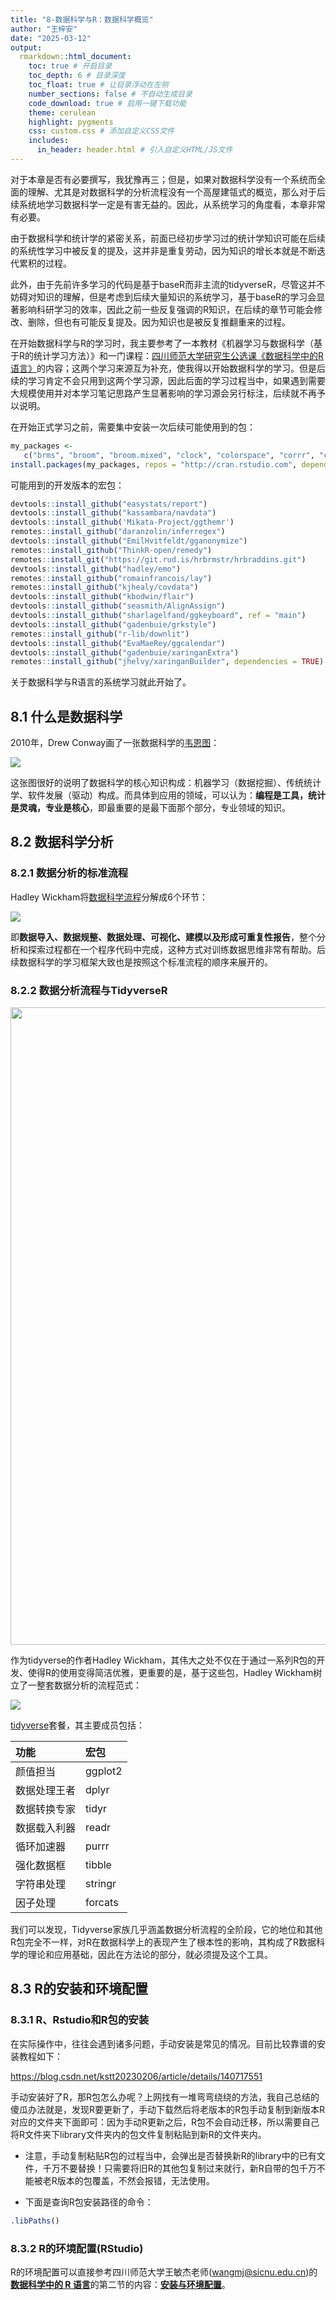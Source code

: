 ```yaml
---
title: "8-数据科学与R：数据科学概览"
author: "王梓安"
date: "2025-03-12"
output:
  rmarkdown::html_document:
    toc: true # 开启目录
    toc_depth: 6 # 目录深度
    toc_float: true # 让目录浮动在左侧
    number_sections: false # 不自动生成目录
    code_download: true # 启用一键下载功能
    theme: cerulean
    highlight: pygments
    css: custom.css # 添加自定义CSS文件
    includes:
      in_header: header.html # 引入自定义HTML/JS文件
---
```


对于本章是否有必要撰写，我犹豫再三；但是，如果对数据科学没有一个系统而全面的理解、尤其是对数据科学的分析流程没有一个高屋建瓴式的概览，那么对于后续系统地学习数据科学一定是有害无益的。因此，从系统学习的角度看，本章非常有必要。

由于数据科学和统计学的紧密关系，前面已经初步学习过的统计学知识可能在后续的系统性学习中被反复的提及，这并非是重复劳动，因为知识的增长本就是不断迭代累积的过程。

此外，由于先前许多学习的代码是基于baseR而非主流的tidyverseR，尽管这并不妨碍对知识的理解，但是考虑到后续大量知识的系统学习，基于baseR的学习会显著影响科研学习的效率，因此之前一些反复强调的R知识，在后续的章节可能会修改、删除，但也有可能反复提及。因为知识也是被反复推翻重来的过程。

在开始数据科学与R的学习时，我主要参考了一本教材《机器学习与数据科学（基于R的统计学习方法）》和一门课程：[四川师范大学研究生公选课《数据科学中的R语言》](https://bookdown.org/wangminjie/R4DS/)的内容；这两个学习来源互为补充，使我得以开始数据科学的学习。但是后续的学习肯定不会只用到这两个学习源，因此后面的学习过程当中，如果遇到需要大规模使用并对本学习笔记思路产生显著影响的学习源会另行标注，后续就不再予以说明。

在开始正式学习之前，需要集中安装一次后续可能使用到的包：

```r
my_packages <- 
   c("brms", "broom", "broom.mixed", "clock", "colorspace", "corrr", "countrycode", "cowplot", "cranlogs", "datapasta", "datasauRus", "devtools", "dplyr", "equatiomatic", "forcats", "gapminder", "geomtextpath", "geoshpere", "gganimate", "ggbeeswarm", "ggdist", "ggeffects", "ggforce", "ggfx", "gghighlight", "ggimage", "ggplot2", "ggpubr", "ggraph", "ggrepel", "ggridges", "ggstatsplot", "ggtext", "ggthemes", "gt", "gtsummary", "haven", "here", "infer", "janitor", "knitr", "latex2exp", "lme4", "lubridate", "maps", "marginaleffects", "margins", "MASS", "modelr", "namer", "naniar", "nycflights13", "ordinal", "pacman", "paletteer", "palmerpenguins", "patchwork", "performance", "purrr", "ragg", "readr", "readxl", "remotes", "reprex", "reticulate", "rlang", "rmarkdown", "rnaturalearth", "rstan", "rstatix", "rvest", "scales", "see", "sf", "shadowtext", "showtext", "slider", "stars", "statsExpressions", "stringr", "styler", "tibble", "tibbletime", "tidybayes", "tidygraph", "tidymodels", "tidyr", "tidytext", "tidyverse", "tinytex", "viridis", "visdat", "COVID19", "flipbookr", "binb", "xaringan", "ggdag", "ggnewscale", "MetBrewer")
install.packages(my_packages, repos = "http://cran.rstudio.com", dependencies = TRUE)
```

可能用到的开发版本的宏包：

```r
devtools::install_github("easystats/report")
devtools::install_github("kassambara/navdata")
devtools::install_github('Mikata-Project/ggthemr')
remotes::install_github("daranzolin/inferregex")
devtools::install_github("EmilHvitfeldt/gganonymize")
remotes::install_github("ThinkR-open/remedy") 
remotes::install_git("https://git.rud.is/hrbrmstr/hrbraddins.git") 
devtools::install_github("hadley/emo") 
remotes::install_github("romainfrancois/lay")
remotes::install_github("kjhealy/covdata")
devtools::install_github("kbodwin/flair")
devtools::install_github("seasmith/AlignAssign")
devtools::install_github("sharlagelfand/ggkeyboard", ref = "main")
devtools::install_github("gadenbuie/grkstyle")
remotes::install_github("r-lib/downlit")
devtools::install_github("EvaMaeRey/ggcalendar")
devtools::install_github("gadenbuie/xaringanExtra")
remotes::install_github("jhelvy/xaringanBuilder", dependencies = TRUE)
```

关于数据科学与R语言的系统学习就此开始了。

## **8.1 什么是数据科学**

2010年，Drew Conway画了一张数据科学的[韦恩图](https://www.kainos.com/my-experience-as-a-data-scientist)：

![](F:\R-File\Learning%20Record%20For%20R\2-Data%20Science%20And%20R\2-PROJECTS%20(Code%20Notes)\attachment\data_science.png)

这张图很好的说明了数据科学的核心知识构成：机器学习（数据挖掘）、传统统计学、软件发展（驱动）构成。而具体到应用的领域，可以认为：**编程是工具，统计是灵魂，专业是核心**，即最重要的是最下面那个部分，专业领域的知识。

## 8.2 数据科学分析

### 8.2.1 数据分析的标准流程

Hadley Wickham将[数据科学流程](https://r4ds.had.co.nz/)分解成6个环节：

![](F:\R-File\Learning%20Record%20For%20R\2-Data%20Science%20And%20R\2-PROJECTS%20(Code%20Notes)\attachment\data-science-explore.png)

即**数据导入、数据规整、数据处理、可视化、建模以及形成可重复性报告**，整个分析和探索过程都在一个程序代码中完成，这种方式对训练数据思维非常有帮助。后续数据科学的学习框架大致也是按照这个标准流程的顺序来展开的。

### 8.2.2 数据分析流程与TidyverseR

![](https://bookdown.org/wangminjie/R4DS/images/hadley-wickham.jpg){width="1020"}

作为tidyverse的作者Hadley Wickham，其伟大之处不仅在于通过一系列R包的开发、使得R的使用变得简洁优雅，更重要的是，基于这些包，Hadley Wickham树立了一整套数据分析的流程范式：

[![](F:\R-File\Learning%20Record%20For%20R\2-Data%20Science%20And%20R\2-PROJECTS%20(Code%20Notes)\attachment\tidyverse.png)](https://bookdown.org/wangminjie/R4DS/images/tidyverse.png)

[tidyverse](https://www.tidyverse.org/)套餐，其主要成员包括：

| 功能         | 宏包    |
|:-------------|:--------|
| 颜值担当     | ggplot2 |
| 数据处理王者 | dplyr   |
| 数据转换专家 | tidyr   |
| 数据载入利器 | readr   |
| 循环加速器   | purrr   |
| 强化数据框   | tibble  |
| 字符串处理   | stringr |
| 因子处理     | forcats |

我们可以发现，Tidyverse家族几乎涵盖数据分析流程的全阶段，它的地位和其他R包完全不一样，对R在数据科学上的表现产生了根本性的影响，其构成了R数据科学的理论和应用基础，因此在方法论的部分，就必须提及这个工具。

## 8.3 R的安装和环境配置

### 8.3.1 R、Rstudio和R包的安装

在实际操作中，往往会遇到诸多问题，手动安装是常见的情况。目前比较靠谱的安装教程如下：

<https://blog.csdn.net/kstt20230206/article/details/140717551>

手动安装好了R，那R包怎么办呢？上网找有一堆弯弯绕绕的方法，我自己总结的傻瓜办法就是，发现R要更新了，手动下载然后将老版本的R包手动复制到新版本R对应的文件夹下面即可：因为手动R更新之后，R包不会自动迁移，所以需要自己将R文件夹下library文件夹内的包文件复制粘贴到新R的文件夹内。

-   注意，手动复制粘贴R包的过程当中，会弹出是否替换新R的library中的已有文件，千万不要替换！只需要将旧R的其他包复制过来就行，新R自带的包千万不能被老R版本的包覆盖，不然会报错，无法使用。

-   下面是查询R包安装路径的命令：

```r
.libPaths()
```

### 8.3.2 R的环境配置(RStudio)

R的环境配置可以直接参考四川师范大学王敏杰老师([wangmj\@sicnu.edu.cn](mailto:wangmj@sicnu.edu.cn))的[**数据科学中的 R 语言**](https://bookdown.org/wangminjie/R4DS/index.html)的第二节的内容：[**安装与环境配置**](https://bookdown.org/wangminjie/R4DS/baseR-install.html)。
